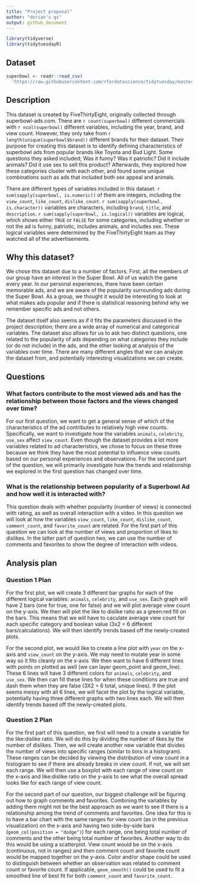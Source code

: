 ```yaml
---
title: "Project proposal"
author: "dorian's gs"
output: github_document
---
```


```r
library(tidyverse)
library(tidytuesdayR)
```

## Dataset

```r
superbowl <- readr::read_csv(
  'https://raw.githubusercontent.com/rfordatascience/tidytuesday/master/data/2021/2021-03-02/youtube.csv')
```

## Description

This dataset is created by FiveThirtyEight, originally collected through superbowl-ads.com. There are `r count(superbowl)` different commercials  with `r ncol(superbowl)` different variables, including the year, brand, and view count. However, they only take from `r length(unique(superbowl$brand))` different brands for their dataset. Their purpose for creating this dataset is to identify defining characteristics of superbowl ads from popular brands like Toyota and Bud Light. Some questions they asked included; Was it funny? Was it patriotic? Did it include animals? Did it use sex to sell this product? Afterwards, they explored how these categories cluster with each other, and found some unique combinations such as ads that included both sex appeal and animals. 

There are different types of variables included in this dataset. `r sum(sapply(superbowl, is.numeric))` of them are integers, including the `view_count`, `like_count`, `dislike_count`. `r sum(sapply(superbowl, is.character))`  variables are characters, including `brand`, `title`, and `description`. `r sum(sapply(superbowl, is.logical))` variables are logical, which shows either `TRUE` or `FALSE` for some categories, including whether or not the ad is funny, patriotic, includes animals, and includes sex. These logical variables were determined by the FiveThirtyEight team as they watched all of the advertisements.

## Why this dataset?

We chose this dataset due to a number of factors. First, all the members of our group have an interest in the Super Bowl. All of us watch the game every year. In our personal experiences, there have been certain memorable ads, and we are aware of the popularity surrounding ads during the Super Bowl. As a group, we thought it would be interesting to look at what makes ads popular and if there is statistical reasoning behind why we remember specific ads and not others. 

The dataset itself also seems as if it fits the parameters discussed in the project description; there are a wide array of  numerical and categorical variables. The dataset also allows for us to ask two distinct questions, one related to the popularity of ads depending on what categories they include (or do not include) in the ads, and the other looking at analysis of the variables over time. There are many different angles that we can analyze the dataset from, and potentially interesting visualizations we can create.

## Questions

### What factors contribute to the most viewed ads and  has the relationship between those factors and the views changed over time?
 
For our first question, we want to get a general sense of which of the characteristics of the ad contributes to relatively high view counts. Specifically, we want to investigate how the variables `animals`, `celebrity`, `use_sex` affect `view_count`. Even though the dataset provides a lot more variables related to ad characteristics, we chose to focus on these three because we think they have the most potential to influence view counts based on our personal experiences and observations. For the second part of the question,  we will primarily investigate how the trends and relationship we explored in the first question has changed over time. 

### What is the relationship between popularity of a Superbowl Ad and how well it is interacted with?

This question deals with whether popularity (number of views) is connected with rating, as well as overall interaction with a video. In this question we will look at how the variables `view_count`, `like_count`, `dislike_count`, `comment_count`, and `favorite_count` are related. For the first part of this question we can look at the number of views and proportion of likes to dislikes. In the latter part of question two, we can use the number of comments and favorites to show the degree of interaction with videos.

## Analysis plan

### Question 1 Plan

For the first plot, we will create 3 different bar graphs for each of the different logical variables: `animals`, `celebrity`, and `use_sex`. Each graph will have 2 bars (one for true, one for false) and we will plot average view count on the y-axis. We then will plot the like to dislike ratio as a green:red fill on the bars. This means that we will have to caculate average view count for each specific category and boolean value (3x2 = 6 different bars/calculations). We will then identify trends based off the newly-created plots.

For the second plot, we would like to create a line plot with `year` on the x-axis and `view_count` on the y-axis. We may need to mutate year in some way so it fits cleanly on the x-axis. We then want to have 6 different lines with points on plotted as well (we can layer geom_point and geom_line). These 6 lines will have 3 different colors for `animals`, `celebrity`, and `use_sex`. We then can fill these lines for when these conditions are true and dash them when they are false (3X2 = 6 total, unique lines). If the plot seems messy with all 6 lines, we will facet the plot by the logical variable, potentially having three different graphs with two lines each. We will then identify trends based off the newly-created plots.

### Question 2 Plan

For the first part of this question, we first will need to a create a variable for the like:dislike ratio. We will do this by dividing the number of likes by the number of dislikes. Then, we will create another new variable that divides the number of views into specific ranges (similar to bins in a histogram). These ranges can be decided by viewing the distribution of view count in a histogram to see if there are already breaks in view count. If not, we will set each range. We will then use a boxplot with each range of view count on the x-axis and like:dislike ratio on the y-axis to see what the overall spread looks like for each range of view count.

For the second part of our question, our biggest challenge will be figuring out how to graph comments and favorites. Combining the variables by adding them might not be the best approach as we want to see if there is a relationship among the trend of comments and favorites. One idea for this is to have a bar chart with the same ranges for view count (as in the previous visualization) on the x-axis and having two side-by-side bars (`geom_col(position = "dodge")`) for each range, one being total number of comments and the other being total number of favorites. Another way to do this would be using a scatterplot. View count would be on the x-axis (continuous, not in ranges) and then comment count and favorite count would be mapped together on the y-axis. Color and/or shape could be used to distinguish between whether an observation was related to comment count or favorite count. If applicable, `geom_smooth()` could be used to fit a smoothed line of best fit for both `comment_count` and `favorite_count`.
